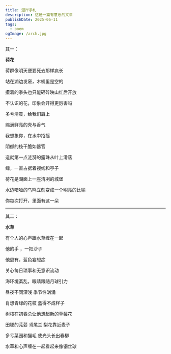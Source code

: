 ```yaml
---
title: 湿岸手札
description: 这是一篇有意思的文章
publishDate: 2025-06-11
tags:
  - poem
ogImage: /arch.jpg
---
```



<MusicPlayer netease="156896" />

其一：

**荷花**

荷群像明天便要死去那样疯长

站在湖边发窘，木桶里是空的

攥着的拳头也只能砸碎映山红后开放

不认识的花，印象会开得更厉害吗

多亏清晨，给我们肩上

赐满鲜亮的壳与香气

我想象你，在水中招摇

阴郁的枝干脆如器官

造就第一点涟漪的露珠从叶上滑落

绿，一直占据着视线和亭子

荷花是湖面上一座清冽的城堡

水边喑哑的鸟鸣立刻变成一个明亮的比喻

你每次打开，里面有这一朵
***
其二：

**水草**

有个人的心声跟水草缠在一起

他的手 ，一把沙子

他患有，蓝色妄想症

关心每日琐事和无意识流动

海环境紊乱，眼睛跟随月球引力

昼夜不同深浅 季节性汹涌

肖想青绿的花枝 蓝得不成样子

树枝在初春总让他想起新的草莓花

田埂的芫荽 鸢尾兰 梨花靠近麦子

多亏菜园和猫毛 使光头长出春柳

水草和心声缠在一起看起来像钢丝球
